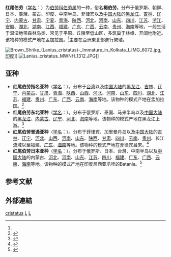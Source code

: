 {{speciesbox
| name = 红尾伯劳
| status = lc
| status_system = iucn3.1
| image = Lanius cristatus - Surin.jpg
| genus = Lanius
| species = cristatus
| authority = [[卡尔·林奈|Linnaeus]], 1758<ref name='id2766'>{{cite web| url =http://www.bioinfo.cn/db05/BjdwSpecies.php?action=view&id=2766| title =红尾伯劳| work =《中国动物物种编目数据库》| publisher =中国科学院微生物研究所| author =中国科学院动物研究所| accessdate =2009-04-04| archive-date =2016-03-05| archive-url =https://web.archive.org/web/20160305042631/http://www.bioinfo.cn/db05/BjdwSpecies.php?action=view&id=2766| dead-url =yes}}</ref><ref>{{IUCN2010
|assessors=BirdLife International
|year=2009
|id=146416
|title=Lanius cristatus
|version=3.1
|downloaded= 2010-10-01
}}</ref>
| synonyms = ''Otomela cristata'' {{small|(Linnaeus, 1758)}}
}}

'''红尾伯劳'''（[[学名|学名]]：{{lang|la|''Lanius cristatus''}}）为[[伯劳科|伯劳科]][[伯劳属|伯劳属]]的一种，俗名'''褐伯劳'''。分布于俄罗斯、朝鲜、日本、臺灣、蒙古、印度、中南半岛、菲律宾以及[[中国大陆|中国大陆]]的[[黑龙江|黑龙江]]、[[吉林|吉林]]、[[辽宁|辽宁]]、[[内蒙古|内蒙古]]、[[甘肃|甘肃]]、[[宁夏|宁夏]]、[[青海|青海]]、[[陕西|陕西]]、[[河北|河北]]、[[河南|河南]]、[[山东|山东]]、[[四川|四川]]、[[江苏|江苏]]、[[浙江|浙江]]、[[安徽|安徽]]、[[湖北|湖北]]、[[湖南|湖南]]、[[江西|江西]]、[[福建|福建]]、[[广东|广东]]、[[广西|广西]]、[[云南|云南]]、[[贵州|贵州]]、[[海南|海南]]等地，一般生活于温湿地带森林鸟类、常见于平原、丘陵至低山区，多筑巢于林缘、开阔地附近。该物种的模式产地在孟加拉国。<ref name='id2766'/>主要在亞洲東北部進行繁殖。

[[File:Brown_Shrike_(Lanius_cristatus)-_Immature_in_Kolkata_I_IMG_6072.jpg|thumb]], [[India|印度]]]]
[[File:Lanius_cristatus_MWNH_1312.JPG|left]]]]

==亚种==
*'''红尾伯劳指名亚种'''（[[学名|学名]]：{{lang|la|''Lanius cristatus cirstatus''}}）。分布于[[台湾|台湾]]以及[[中国大陆|中国大陆]]的[[黑龙江|黑龙江]]、[[吉林|吉林]]、[[辽宁|辽宁]]、[[内蒙古|内蒙古]]、[[甘肃|甘肃]]、[[青海|青海]]、[[陕西|陕西]]、[[山西|山西]]、[[河北|河北]]、[[河南|河南]]、[[山东|山东]]、[[四川|四川]]、[[湖北|湖北]]、[[江苏|江苏]]、[[福建|福建]]、[[贵州|贵州]]、[[广东|广东]]、[[广西|广西]]、[[云南|云南]]、[[海南|海南]]等地。该物种的模式产地在孟加拉国。<ref name='id2767'>{{cite web| url =http://www.bioinfo.cn/db05/BjdwSpecies.php?action=view&id=2767| title =红尾伯劳指名亚种| work =《中国动物物种编目数据库》| publisher =中国科学院微生物研究所| author =中国科学院动物研究所| accessdate =2009-04-04| archive-date =2016-03-05| archive-url =https://web.archive.org/web/20160305041707/http://www.bioinfo.cn/db05/BjdwSpecies.php?action=view&id=2767| dead-url =yes}}</ref>
*'''红尾伯劳东北亚种'''（[[学名|学名]]：{{lang|la|''Lanius cristatus confusus''}}）。分布于俄罗斯、泰国、马来半岛以及[[中国大陆|中国大陆]]的[[黑龙江|黑龙江]]、[[内蒙古|内蒙古]]、[[辽宁|辽宁]]、[[河北|河北]]、[[海南|海南]]等地。该物种的模式产地在黑龙江上游。<ref name='id2768'>{{cite web| url =http://www.bioinfo.cn/db05/BjdwSpecies.php?action=view&id=2768| title =红尾伯劳东北亚种| work =《中国动物物种编目数据库》| publisher =中国科学院微生物研究所| author =中国科学院动物研究所| accessdate =2009-04-04| deadurl =yes| archiveurl =https://web.archive.org/web/20160305042712/http://www.bioinfo.cn/db05/BjdwSpecies.php?action=view&id=2768| archivedate =2016-03-05}}</ref>
*'''红尾伯劳普通亚种'''（[[学名|学名]]：{{lang|la|''Lanius cristatus lucionensis''}}）。分布于菲律宾、加里曼丹岛以及[[中国大陆|中国大陆]]的[[吉林|吉林]]、[[辽宁|辽宁]]、[[河北|河北]]、[[山西|山西]]、[[河南|河南]]、[[山东|山东]]、[[陕西|陕西]]、[[甘肃|甘肃]]、[[四川|四川]]、[[云南|云南]]、[[贵州|贵州]]、长江流域以至福建、[[广东|广东]]、[[海南|海南]]等地。该物种的模式产地在菲律宾吕宋。<ref name='id2769'>{{cite web| url =http://www.bioinfo.cn/db05/BjdwSpecies.php?action=view&id=2769| title =红尾伯劳普通亚种| work =《中国动物物种编目数据库》| publisher =中国科学院微生物研究所| author =中国科学院动物研究所| accessdate =2009-04-04| deadurl =yes| archiveurl =https://web.archive.org/web/20160305051356/http://www.bioinfo.cn/db05/BjdwSpecies.php?action=view&id=2769| archivedate =2016-03-05}}</ref>
*'''红尾伯劳日本亚种'''（[[学名|学名]]：{{lang|la|''Lanius cristatus superciliosus''}}）。分布于俄罗斯、日本、台灣、中南半岛以及[[中国大陆|中国大陆]]的内蒙古、[[河北|河北]]、[[河南|河南]]、[[山东|山东]]、[[江苏|江苏]]、[[四川|四川]]、[[福建|福建]]、[[广东|广东]]、[[广西|广西]]、[[云南|云南]]、[[海南|海南]]等地。该物种的模式产地在印度尼西亚爪哇的Batania。<ref name='id2770'>{{cite web| url =http://www.bioinfo.cn/db05/BjdwSpecies.php?action=view&id=2770| title =红尾伯劳日本亚种| work =《中国动物物种编目数据库》| publisher =中国科学院微生物研究所| author =中国科学院动物研究所| accessdate =2009-04-04| deadurl =yes| archiveurl =https://web.archive.org/web/20160305030547/http://www.bioinfo.cn/db05/BjdwSpecies.php?action=view&id=2770| archivedate =2016-03-05}}</ref>

== 参考文献 ==
{{reflist}}

==外部連結==
{{commons category|Lanius cristatus}}
{{Taxonbar}}

[[Category:伯劳属|cristatus]]
[[Category:1758年描述的鳥類|L]]
[[Category:卡尔·林奈命名的生物分类|L]]